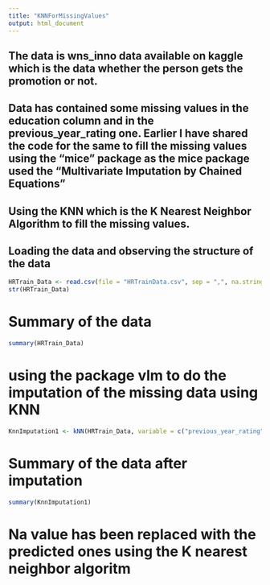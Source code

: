 ---
title: "KNNForMissingValues"
output: html_document
---

## The data is wns_inno data available on kaggle which is the data whether the person gets the promotion or not.
## Data has contained some missing values in the education column and in the previous_year_rating one. Earlier I have shared the code for the same to fill the missing values using the "mice" package as the mice package used the "Multivariate Imputation by Chained Equations"
## Using the KNN which is the K Nearest Neighbor Algorithm to fill the missing values.

## Loading the data and observing the structure of the data

```{r}
HRTrain_Data <- read.csv(file = "HRTrainData.csv", sep = ",", na.strings = "")
str(HRTrain_Data)
```
# Summary of the data

```{r}
summary(HRTrain_Data)
```
# using the package vlm to do the imputation of the missing data using KNN

```{r}
KnnImputation1 <- kNN(HRTrain_Data, variable = c("previous_year_rating","education"), k = 5)
```
# Summary of the data after imputation

```{r}
summary(KnnImputation1)
```
# Na value has been replaced with the predicted ones using the K nearest neighbor algoritm

